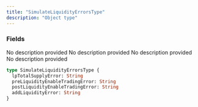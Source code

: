 ```yaml
---
title: "SimulateLiquidityErrorsType"
description: "Object type"
---
```


### Fields

<ResponseField name="lpTotalSupplyError" type="String">
  No description provided
</ResponseField>

<ResponseField name="preLiquidityEnableTradingError" type="String">
  No description provided
</ResponseField>

<ResponseField name="postLiquidityEnableTradingError" type="String">
  No description provided
</ResponseField>

<ResponseField name="addLiquidityError" type="String">
  No description provided
</ResponseField>


```graphql SimulateLiquidityErrorsType
type SimulateLiquidityErrorsType {
  lpTotalSupplyError: String
  preLiquidityEnableTradingError: String
  postLiquidityEnableTradingError: String
  addLiquidityError: String
}
```
